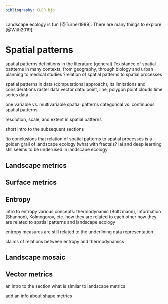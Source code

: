 ```yaml
---
bibliography: CLER.bib
---
```


<!-- Person responsible: Nowosad, Bosch, Hesselbarth -->

Landscape ecology is fun [@Turner1989].
There are many things to explore [@With2019].

# Spatial patterns

spatial patterns definitions in the literature (general)
?existance of spatial pattterns in many contexts, from geography, through biology and urban planning to medical studies
?relation of spatial patterns to spatial processes

spatial patterns in data (computational approach); its limitations and considerations
raster data
vector data: point, line, polygon
point clouds 
time series data

one variable vs. multivariable spatial patterns
categorical vs. continuous spatial patterns

resolution, scale, and extent in spatial patterns

short intro to the subsequent sections

!to conclusions that relation of spatial patterns to spatial processes is a golden grail of landscape ecology
!what with fractals?
!ai and deep learning still seems to be underused in landscape ecology

## Landscape metrics
<!-- Hesselbarth -->

## Surface metrics
<!-- Bosch, Hesselbarth -->

## Entropy
<!-- Nowosad, Bosch -->

intro to entropy
various concepts: thermodynamic (Boltzmann), information (Shannon), Kolmogorov, etc.
how they are related to each other
how they are related to spatial patterns and landscape ecology

entropy measures are still related to the underlining data representation

claims of relations between entropy and thermodynamics

## Landscape mosaic
<!-- Bosch -->

## Vector metrics
<!-- Nowosad, Hesselbarth -->

an intro to the section
what is similar to landscape metrics

add an info about shape metrics

